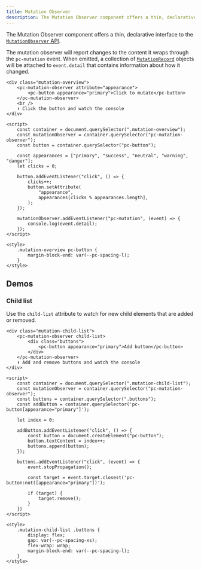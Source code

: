 ```yaml
---
title: Mutation Observer
description: The Mutation Observer component offers a thin, declarative interface to the MutationObserver API.
---
```


The Mutation Observer component offers a thin, declarative interface to the [`MutationObserver` API](https://developer.mozilla.org/en-US/docs/Web/API/MutationObserver).

The mutation observer will report changes to the content it wraps through the `pc-mutation` event. When emitted, a collection of [`MutationRecord`](https://developer.mozilla.org/en-US/docs/Web/API/MutationRecord) objects will be attached to `event.detail` that contains information about how it changed.

```demo:open
<div class="mutation-overview">
    <pc-mutation-observer attribute="appearance">
        <pc-button appearance="primary">Click to mutate</pc-button>
    </pc-mutation-observer>
    <br />
    ⬆️ Click the button and watch the console
</div>

<script>
    const container = document.querySelector(".mutation-overview");
    const mutationObserver = container.querySelector("pc-mutation-observer");
    const button = container.querySelector("pc-button");

    const appearances = ["primary", "success", "neutral", "warning", "danger"];
    let clicks = 0;

    button.addEventListener("click", () => {
        clicks++;
        button.setAttribute(
            "appearance",
            appearances[clicks % appearances.length],
        );
    });

    mutationObserver.addEventListener("pc-mutation", (event) => {
        console.log(event.detail);
    });
</script>

<style>
    .mutation-overview pc-button {
        margin-block-end: var(--pc-spacing-l);
    }
</style>
```

## Demos

### Child list

Use the `child-list` attribute to watch for new child elements that are added or removed.

```demo
<div class="mutation-child-list">
    <pc-mutation-observer child-list>
        <div class="buttons">
            <pc-button appearance="primary">Add button</pc-button>
        </div>
    </pc-mutation-observer>
    ⬆️ Add and remove buttons and watch the console
</div>

<script>
    const container = document.querySelector(".mutation-child-list");
    const mutationObserver = container.querySelector("pc-mutation-observer");
    const buttons = container.querySelector(".buttons");
    const addButton = container.querySelector('pc-button[appearance="primary"]');

    let index = 0;

    addButton.addEventListener("click", () => {
        const button = document.createElement("pc-button");
        button.textContent = index++;
        buttons.append(button);
    });

    buttons.addEventListener("click", (event) => {
        event.stopPropagation();

        const target = event.target.closest('pc-button:not([appearance="primary"])');

        if (target) {
            target.remove();
        }
    })
</script>

<style>
    .mutation-child-list .buttons {
        display: flex;
        gap: var(--pc-spacing-xs);
        flex-wrap: wrap;
        margin-block-end: var(--pc-spacing-l);
    }
</style>
```
